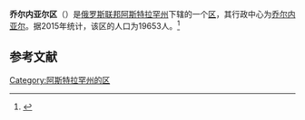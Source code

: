 {{Infobox Settlement
| official_name = 乔尔内亚尔区
| native_name = Черноярский район
| image_flag = 
| image_shield =  Coat of Arms of Chyorny Yar rayon (Astrakhan oblast).png
| image_map =  Astrakhanskaya_oblast_Chernoyarskiy_rayon.png
| settlement_type = [[区_(苏联)|区]]
| subdivision_type = [[国家|国家]]
| subdivision_type1 = [[俄罗斯行政区划|州]]
| subdivision_name = {{RUS}}
| subdivision_name1 = [[阿斯特拉罕州|阿斯特拉罕州]]
| seat_type = 行政中心
| seat = [[乔尔内亚尔|乔尔内亚尔]]
| population_as_of=2015
| population_footnotes = <ref name=stat />
| population_total = 19653
| timezone = [[萨马拉时间|MSK+1]]
| utc_offset = +4
}}
'''乔尔内亚尔区'''（{{lang-ru|Черноярский район}}）是[[俄罗斯联邦|俄罗斯联邦]][[阿斯特拉罕州|阿斯特拉罕州]]下辖的一个[[区_(苏联)|区]]，其行政中心为[[乔尔内亚尔|乔尔内亚尔]]。据2015年统计，该区的人口为19653人。<ref name=stat>{{cite web |url=http://www.gks.ru/free_doc/doc_2015/bul_dr/mun_obr2015.rar |title=Численность населения Российской Федерации по муниципальным образованиям на 1 января 2015 года |accessdate=2015-08-06 |archiveurl=https://www.webcitation.org/6aaNzOlFO?url=http://www.gks.ru/free_doc/doc_2015/bul_dr/mun_obr2015.rar |archivedate=2015-08-06 |language=ru |deadurl=yes }}</ref>

== 参考文献 ==
{{reflist}}

{{Russia-stub}}

[[Category:阿斯特拉罕州的区|Category:阿斯特拉罕州的区]]